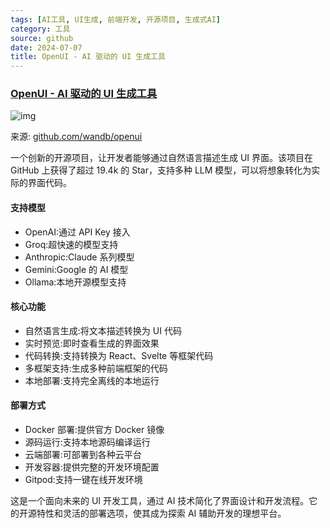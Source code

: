 ```yaml
---
tags: [AI工具, UI生成, 前端开发, 开源项目, 生成式AI]
category: 工具
source: github
date: 2024-07-07
title: OpenUI - AI 驱动的 UI 生成工具
---
```


### [OpenUI - AI 驱动的 UI 生成工具](https://github.com/wandb/openui)

![img](https://img.mengpeng.tech/i/2024/12/08/675512e3985e1.webp)

来源: [github.com/wandb/openui](https://github.com/wandb/openui)

一个创新的开源项目，让开发者能够通过自然语言描述生成 UI 界面。该项目在 GitHub 上获得了超过 19.4k 的 Star，支持多种 LLM 模型，可以将想象转化为实际的界面代码。

#### 支持模型
- OpenAI:通过 API Key 接入
- Groq:超快速的模型支持
- Anthropic:Claude 系列模型
- Gemini:Google 的 AI 模型
- Ollama:本地开源模型支持

#### 核心功能
- 自然语言生成:将文本描述转换为 UI 代码
- 实时预览:即时查看生成的界面效果
- 代码转换:支持转换为 React、Svelte 等框架代码
- 多框架支持:生成多种前端框架的代码
- 本地部署:支持完全离线的本地运行

#### 部署方式
- Docker 部署:提供官方 Docker 镜像
- 源码运行:支持本地源码编译运行
- 云端部署:可部署到各种云平台
- 开发容器:提供完整的开发环境配置
- Gitpod:支持一键在线开发环境

这是一个面向未来的 UI 开发工具，通过 AI 技术简化了界面设计和开发流程。它的开源特性和灵活的部署选项，使其成为探索 AI 辅助开发的理想平台。 